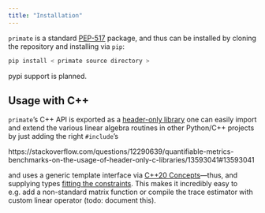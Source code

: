 ```yaml
---
title: "Installation"
---
```


`primate` is a standard [PEP-517](https://peps.python.org/pep-0517/) package, and thus can be installed by cloning the repository and installing via `pip`: 

```python
pip install < primate source directory >
```

pypi support is planned. 

## Usage with C++ 

`primate`'s C++ API is exported as a [header-only library](https://en.wikipedia.org/wiki/Header-only) one can easily import and extend the various linear algebra routines in other Python/C++ projects by just adding the right `#include`'s 

https://stackoverflow.com/questions/12290639/quantifiable-metrics-benchmarks-on-the-usage-of-header-only-c-libraries/13593041#13593041

and uses a generic template interface via [C++20 Concepts](https://en.cppreference.com/w/cpp/language/constraints)---thus, and supplying types [fitting the constraints](https://github.com/peekxc/primate/blob/d09459c017fcba68a11eaeb56296ef0c97d6c053/include/_linear_operator/linear_operator.h#L21-L49). This makes it incredibly easy to e.g. add a non-standard matrix function or compile the trace estimator with custom linear operator (todo: document this).